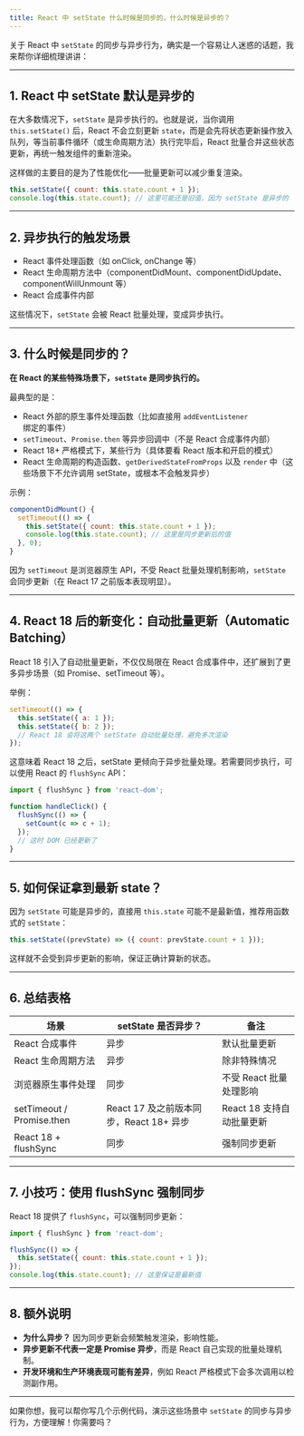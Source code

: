 ```yaml
---
title: React 中 setState 什么时候是同步的，什么时候是异步的？
---
```


关于 React 中 `setState` 的同步与异步行为，确实是一个容易让人迷惑的话题，我来帮你详细梳理讲讲：

---

## 1. React 中 setState 默认是异步的

在大多数情况下，`setState` 是异步执行的。也就是说，当你调用 `this.setState()` 后，React 不会立刻更新 `state`，而是会先将状态更新操作放入队列，等当前事件循环（或生命周期方法）执行完毕后，React 批量合并这些状态更新，再统一触发组件的重新渲染。

这样做的主要目的是为了性能优化——批量更新可以减少重复渲染。

```jsx
this.setState({ count: this.state.count + 1 });
console.log(this.state.count); // 这里可能还是旧值，因为 setState 是异步的
```

---

## 2. 异步执行的触发场景

* React 事件处理函数（如 onClick, onChange 等）
* React 生命周期方法中（componentDidMount、componentDidUpdate、componentWillUnmount 等）
* React 合成事件内部

这些情况下，`setState` 会被 React 批量处理，变成异步执行。

---

## 3. 什么时候是同步的？

**在 React 的某些特殊场景下，`setState` 是同步执行的。**

最典型的是：

* React 外部的原生事件处理函数（比如直接用 `addEventListener` 绑定的事件）
* `setTimeout`、`Promise.then` 等异步回调中（不是 React 合成事件内部）
* React 18+ 严格模式下，某些行为（具体要看 React 版本和开启的模式）
* React 生命周期的构造函数、`getDerivedStateFromProps` 以及 `render` 中（这些场景下不允许调用 setState，或根本不会触发异步）

示例：

```jsx
componentDidMount() {
  setTimeout(() => {
    this.setState({ count: this.state.count + 1 });
    console.log(this.state.count); // 这里是同步更新后的值
  }, 0);
}
```

因为 `setTimeout` 是浏览器原生 API，不受 React 批量处理机制影响，`setState` 会同步更新（在 React 17 之前版本表现明显）。

---

## 4. React 18 后的新变化：自动批量更新（Automatic Batching）

React 18 引入了自动批量更新，不仅仅局限在 React 合成事件中，还扩展到了更多异步场景（如 Promise、setTimeout 等）。

举例：

```jsx
setTimeout(() => {
  this.setState({ a: 1 });
  this.setState({ b: 2 });
  // React 18 会将这两个 setState 自动批量处理，避免多次渲染
});
```

这意味着 React 18 之后，setState 更倾向于异步批量处理。若需要同步执行，可以使用 React 的 `flushSync` API：

```js
import { flushSync } from 'react-dom';

function handleClick() {
  flushSync(() => {
    setCount(c => c + 1);
  });
  // 这时 DOM 已经更新了
}
```

---

## 5. 如何保证拿到最新 state？

因为 `setState` 可能是异步的，直接用 `this.state` 可能不是最新值，推荐用函数式的 `setState`：

```jsx
this.setState((prevState) => ({ count: prevState.count + 1 }));
```

这样就不会受到异步更新的影响，保证正确计算新的状态。

---

## 6. 总结表格

| 场景                        | setState 是否异步？                | 备注                |
| ------------------------- | ----------------------------- | ----------------- |
| React 合成事件                | 异步                            | 默认批量更新            |
| React 生命周期方法              | 异步                            | 除非特殊情况            |
| 浏览器原生事件处理                 | 同步                            | 不受 React 批量处理影响   |
| setTimeout / Promise.then | React 17 及之前版本同步，React 18+ 异步 | React 18 支持自动批量更新 |
| React 18 + flushSync      | 同步                            | 强制同步更新            |

---

## 7. 小技巧：使用 flushSync 强制同步

React 18 提供了 `flushSync`，可以强制同步更新：

```jsx
import { flushSync } from 'react-dom';

flushSync(() => {
  this.setState({ count: this.state.count + 1 });
});
console.log(this.state.count); // 这里保证是最新值
```

---

## 8. 额外说明

* **为什么异步？** 因为同步更新会频繁触发渲染，影响性能。
* **异步更新不代表一定是 Promise 异步**，而是 React 自己实现的批量处理机制。
* **开发环境和生产环境表现可能有差异**，例如 React 严格模式下会多次调用以检测副作用。

---

如果你想，我可以帮你写几个示例代码，演示这些场景中 `setState` 的同步与异步行为，方便理解！你需要吗？
